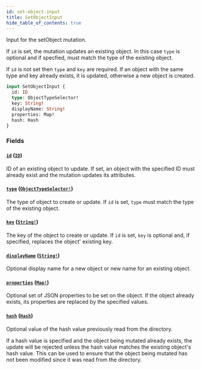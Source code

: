 ```yaml
---
id: set-object-input
title: SetObjectInput
hide_table_of_contents: true
---
```



Input for the setObject mutation.

If `id` is set, the mutation updates an existing object. In this case `type` is optional and if specfied, must match
the type of the existing object.

If `id` is not set then `type` and `key` are required. If an object with the same type and key already exists,
it is updated, otherwise a new object is created.

```graphql
input SetObjectInput {
  id: ID
  type: ObjectTypeSelector!
  key: String!
  displayName: String!
  properties: Map!
  hash: Hash
}
```


### Fields

#### [`id`](#) ([`ID`](/docs/directory-api-reference/schema/scalars/id))

ID of an existing object to update. If set, an object with the specified ID must already exist and the mutation
updates its attributes.


#### [`type`](#) ([`ObjectTypeSelector!`](/docs/directory-api-reference/schema/inputs/object-type-selector))

The type of object to create or update. If `id` is set, `type` must match the type of the existing object.


#### [`key`](#) ([`String!`](/docs/directory-api-reference/schema/scalars/string))

The key of the object to create or update. If `id` is set, `key` is optional and, if specified, replaces the
object' existing key.


#### [`displayName`](#) ([`String!`](/docs/directory-api-reference/schema/scalars/string))

Optional display name for a new object or new name for an existing object.


#### [`properties`](#) ([`Map!`](/docs/directory-api-reference/schema/scalars/map))

Optional set of JSON properties to be set on the object. If the object already exists, its properties are replaced
by the specified values.


#### [`hash`](#) ([`Hash`](/docs/directory-api-reference/schema/scalars/hash))

Optional value of the hash value previously read from the directory.

If a hash value is specified and the object being mutated already exists, the update will be rejected unless the hash
value matches the existing object's hash value.
This can be used to ensure that the object being mutated has not been modified since it was read from the directory.




